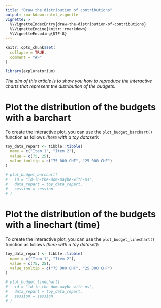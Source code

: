 ```yaml
---
title: "Draw the distribution of contributions"
output: rmarkdown::html_vignette
vignette: >
  %\VignetteIndexEntry{draw-the-distribution-of-contributions}
  %\VignetteEngine{knitr::rmarkdown}
  %\VignetteEncoding{UTF-8}
---
```


```r
knitr::opts_chunk$set(
  collapse = TRUE,
  comment = "#>"
)
```

```r
library(exploratorium)
```

*The aim of this article is to show you how to reproduce the interactive charts that represent the distribution of the budgets.*


# Plot the distribution of the budgets with a barchart

To create the interactive plot, you can use the `plot_budget_barchart()` function as follows *(here with a toy dataset)*:


```r
toy_data_repart <- tibble::tibble(
  name = c("Item 1", "Item 2"),
  value = c(75, 25),
  value_tooltip = c("75 000 CHF", "25 000 CHF")
)

# plot_budget_barchart(
#   id = "id-in-the-dom-maybe-with-ns",
#   data_repart = toy_data_repart,
#   session = session
# )
```

# Plot the distribution of the budgets with a linechart (time)

To create the interactive plot, you can use the `plot_budget_linechart()` function as follows *(here with a toy dataset)*:


```r
toy_data_repart <- tibble::tibble(
  name = c("Item 1", "Item 2"),
  value = c(75, 25),
  value_tooltip = c("75 000 CHF", "25 000 CHF")
)

# plot_budget_linechart(
#   id = "id-in-the-dom-maybe-with-ns",
#   data_repart = toy_data_repart,
#   session = session
# )
```

